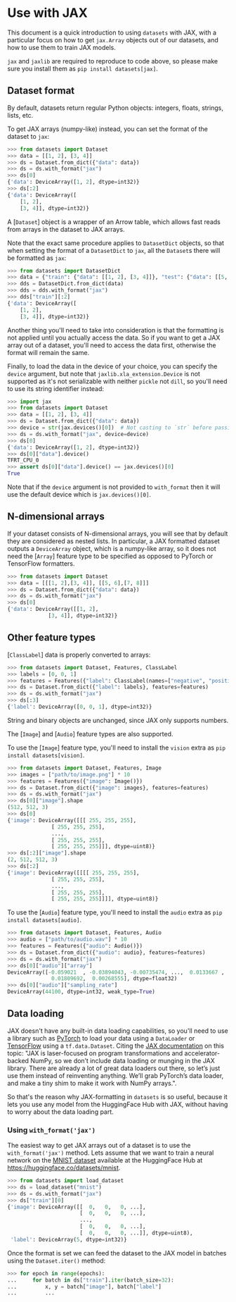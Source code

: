 # Use with JAX

This document is a quick introduction to using `datasets` with JAX, with a particular focus on how to get
`jax.Array` objects out of our datasets, and how to use them to train JAX models.

<Tip>

`jax` and `jaxlib` are required to reproduce to code above, so please make sure you
install them as `pip install datasets[jax]`.

</Tip>

## Dataset format

By default, datasets return regular Python objects: integers, floats, strings, lists, etc.

To get JAX arrays (numpy-like) instead, you can set the format of the dataset to `jax`:

```py
>>> from datasets import Dataset
>>> data = [[1, 2], [3, 4]]
>>> ds = Dataset.from_dict({"data": data})
>>> ds = ds.with_format("jax")
>>> ds[0]
{'data': DeviceArray([1, 2], dtype=int32)}
>>> ds[:2]
{'data': DeviceArray([
    [1, 2],
    [3, 4]], dtype=int32)}
```

<Tip>

A [`Dataset`] object is a wrapper of an Arrow table, which allows fast reads from arrays in the dataset to JAX arrays.

</Tip>

Note that the exact same procedure applies to `DatasetDict` objects, so that
when setting the format of a `DatasetDict` to `jax`, all the `Dataset`s there
will be formatted as `jax`:

```py
>>> from datasets import DatasetDict
>>> data = {"train": {"data": [[1, 2], [3, 4]]}, "test": {"data": [[5, 6], [7, 8]]}}
>>> dds = DatasetDict.from_dict(data)
>>> dds = dds.with_format("jax")
>>> dds["train"][:2]
{'data': DeviceArray([
    [1, 2],
    [3, 4]], dtype=int32)}
```

Another thing you'll need to take into consideration is that the formatting is not applied
until you actually access the data. So if you want to get a JAX array out of a dataset,
you'll need to access the data first, otherwise the format will remain the same.

Finally, to load the data in the device of your choice, you can specify the `device` argument,
but note that `jaxlib.xla_extension.Device` is not supported as it's not serializable with neither
`pickle` not `dill`, so you'll need to use its string identifier instead:

```py
>>> import jax
>>> from datasets import Dataset
>>> data = [[1, 2], [3, 4]]
>>> ds = Dataset.from_dict({"data": data})
>>> device = str(jax.devices()[0])  # Not casting to `str` before passing it to `with_format` will raise a `ValueError`
>>> ds = ds.with_format("jax", device=device)
>>> ds[0]
{'data': DeviceArray([1, 2], dtype=int32)}
>>> ds[0]["data"].device()
TFRT_CPU_0
>>> assert ds[0]["data"].device() == jax.devices()[0]
True
```

Note that if the `device` argument is not provided to `with_format` then it will use the default
device which is `jax.devices()[0]`.

## N-dimensional arrays

If your dataset consists of N-dimensional arrays, you will see that by default they are considered as nested lists.
In particular, a JAX formatted dataset outputs a `DeviceArray` object, which is a numpy-like array, so it does not
need the [`Array`] feature type to be specified as opposed to PyTorch or TensorFlow formatters.

```py
>>> from datasets import Dataset
>>> data = [[[1, 2],[3, 4]], [[5, 6],[7, 8]]]
>>> ds = Dataset.from_dict({"data": data})
>>> ds = ds.with_format("jax")
>>> ds[0]
{'data': DeviceArray([[1, 2],
             [3, 4]], dtype=int32)}
```

## Other feature types

[`ClassLabel`] data is properly converted to arrays:

```py
>>> from datasets import Dataset, Features, ClassLabel
>>> labels = [0, 0, 1]
>>> features = Features({"label": ClassLabel(names=["negative", "positive"])})
>>> ds = Dataset.from_dict({"label": labels}, features=features)
>>> ds = ds.with_format("jax")
>>> ds[:3]
{'label': DeviceArray([0, 0, 1], dtype=int32)}
```

String and binary objects are unchanged, since JAX only supports numbers.

The [`Image`] and [`Audio`] feature types are also supported.

<Tip>

To use the [`Image`] feature type, you'll need to install the `vision` extra as
`pip install datasets[vision]`.

</Tip>

```py
>>> from datasets import Dataset, Features, Image
>>> images = ["path/to/image.png"] * 10
>>> features = Features({"image": Image()})
>>> ds = Dataset.from_dict({"image": images}, features=features)
>>> ds = ds.with_format("jax")
>>> ds[0]["image"].shape
(512, 512, 3)
>>> ds[0]
{'image': DeviceArray([[[ 255, 255, 255],
              [ 255, 255, 255],
              ...,
              [ 255, 255, 255],
              [ 255, 255, 255]]], dtype=uint8)}
>>> ds[:2]["image"].shape
(2, 512, 512, 3)
>>> ds[:2]
{'image': DeviceArray([[[[ 255, 255, 255],
              [ 255, 255, 255],
              ...,
              [ 255, 255, 255],
              [ 255, 255, 255]]]], dtype=uint8)}
```

<Tip>

To use the [`Audio`] feature type, you'll need to install the `audio` extra as
`pip install datasets[audio]`.

</Tip>

```py
>>> from datasets import Dataset, Features, Audio
>>> audio = ["path/to/audio.wav"] * 10
>>> features = Features({"audio": Audio()})
>>> ds = Dataset.from_dict({"audio": audio}, features=features)
>>> ds = ds.with_format("jax")
>>> ds[0]["audio"]["array"]
DeviceArray([-0.059021  , -0.03894043, -0.00735474, ...,  0.0133667 ,
              0.01809692,  0.00268555], dtype=float32)
>>> ds[0]["audio"]["sampling_rate"]
DeviceArray(44100, dtype=int32, weak_type=True)
```

## Data loading

JAX doesn't have any built-in data loading capabilities, so you'll need to use a library such
as [PyTorch](https://pytorch.org/) to load your data using a `DataLoader` or [TensorFlow](https://www.tensorflow.org/)
using a `tf.data.Dataset`. Citing the [JAX documentation](https://jax.readthedocs.io/en/latest/notebooks/Neural_Network_and_Data_Loading.html#data-loading-with-pytorch) on this topic:
"JAX is laser-focused on program transformations and accelerator-backed NumPy, so we don’t
include data loading or munging in the JAX library. There are already a lot of great data loaders
out there, so let’s just use them instead of reinventing anything. We’ll grab PyTorch’s data loader,
and make a tiny shim to make it work with NumPy arrays.".

So that's the reason why JAX-formatting in `datasets` is so useful, because it lets you use
any model from the HuggingFace Hub with JAX, without having to worry about the data loading
part.

### Using `with_format('jax')`

The easiest way to get JAX arrays out of a dataset is to use the `with_format('jax')` method. Lets assume
that we want to train a neural network on the [MNIST dataset](http://yann.lecun.com/exdb/mnist/) available
at the HuggingFace Hub at https://huggingface.co/datasets/mnist.

```py
>>> from datasets import load_dataset
>>> ds = load_dataset("mnist")
>>> ds = ds.with_format("jax")
>>> ds["train"][0]
{'image': DeviceArray([[  0,   0,   0, ...],
                       [  0,   0,   0, ...],
                       ...,
                       [  0,   0,   0, ...],
                       [  0,   0,   0, ...]], dtype=uint8),
 'label': DeviceArray(5, dtype=int32)}
```

Once the format is set we can feed the dataset to the JAX model in batches using the `Dataset.iter()`
method:

```py
>>> for epoch in range(epochs):
...     for batch in ds["train"].iter(batch_size=32):
...         x, y = batch["image"], batch["label"]
...         ...
```
